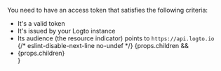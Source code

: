 You need to have an access token that satisfies the following criteria:

<ul>
  <li>It&apos;s a valid token</li>
  <li>It&apos;s issued by your Logto instance</li>
  <li>
    Its audience (the resource indicator) points to <code>https://api.logto.io</code>
  </li>
  {/* eslint-disable-next-line no-undef */}
  {props.children && <li>{props.children}</li>}
</ul>
